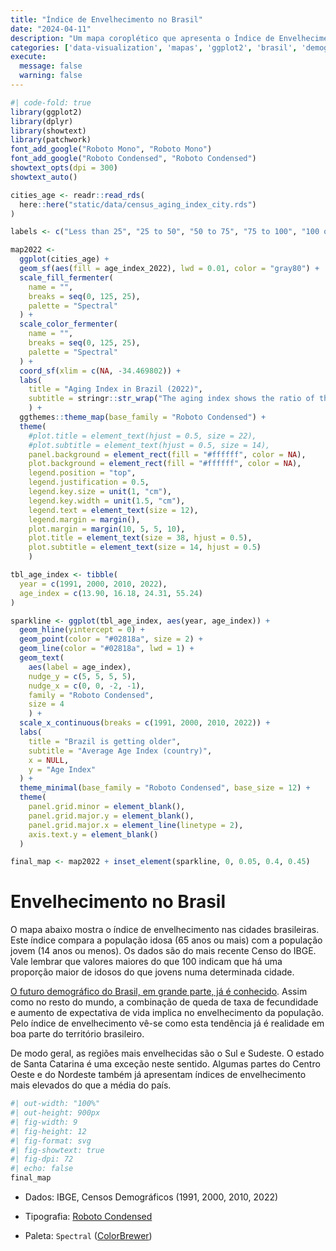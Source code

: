 ```yaml
---
title: "Índice de Envelhecimento no Brasil"
date: "2024-04-11"
description: "Um mapa coroplético que apresenta o Índice de Envelhecimento por município do Brasil segundo os dados do mais recente Censo Demográfico do IBGE."
categories: ['data-visualization', 'mapas', 'ggplot2', 'brasil', 'demografia']
execute: 
  message: false
  warning: false
---
```


```r
#| code-fold: true
library(ggplot2)
library(dplyr)
library(showtext)
library(patchwork)
font_add_google("Roboto Mono", "Roboto Mono")
font_add_google("Roboto Condensed", "Roboto Condensed")
showtext_opts(dpi = 300)
showtext_auto()

cities_age <- readr::read_rds(
  here::here("static/data/census_aging_index_city.rds")
)

labels <- c("Less than 25", "25 to 50", "50 to 75", "75 to 100", "100 or more")

map2022 <- 
  ggplot(cities_age) +
  geom_sf(aes(fill = age_index_2022), lwd = 0.01, color = "gray80") +
  scale_fill_fermenter(
    name = "",
    breaks = seq(0, 125, 25),
    palette = "Spectral"
  ) +
  scale_color_fermenter(
    name = "",
    breaks = seq(0, 125, 25),
    palette = "Spectral"
  ) +
  coord_sf(xlim = c(NA, -34.469802)) +
  labs(
    title = "Aging Index in Brazil (2022)",
    subtitle = stringr::str_wrap("The aging index shows the ratio of the elderly population (65 years or more) per 100 individuals in relation to the young population (14 years of younger).", 80)
    ) +
  ggthemes::theme_map(base_family = "Roboto Condensed") +
  theme(
    #plot.title = element_text(hjust = 0.5, size = 22),
    #plot.subtitle = element_text(hjust = 0.5, size = 14),
    panel.background = element_rect(fill = "#ffffff", color = NA),
    plot.background = element_rect(fill = "#ffffff", color = NA),
    legend.position = "top",
    legend.justification = 0.5,
    legend.key.size = unit(1, "cm"),
    legend.key.width = unit(1.5, "cm"),
    legend.text = element_text(size = 12),
    legend.margin = margin(),
    plot.margin = margin(10, 5, 5, 10),
    plot.title = element_text(size = 38, hjust = 0.5),
    plot.subtitle = element_text(size = 14, hjust = 0.5)
    )

tbl_age_index <- tibble(
  year = c(1991, 2000, 2010, 2022),
  age_index = c(13.90, 16.18, 24.31, 55.24)
)

sparkline <- ggplot(tbl_age_index, aes(year, age_index)) +
  geom_hline(yintercept = 0) +
  geom_point(color = "#02818a", size = 2) +
  geom_line(color = "#02818a", lwd = 1) +
  geom_text(
    aes(label = age_index),
    nudge_y = c(5, 5, 5, 5),
    nudge_x = c(0, 0, -2, -1),
    family = "Roboto Condensed",
    size = 4
    ) +
  scale_x_continuous(breaks = c(1991, 2000, 2010, 2022)) +
  labs(
    title = "Brazil is getting older",
    subtitle = "Average Age Index (country)",
    x = NULL,
    y = "Age Index"
  ) +
  theme_minimal(base_family = "Roboto Condensed", base_size = 12) +
  theme(
    panel.grid.minor = element_blank(),
    panel.grid.major.y = element_blank(),
    panel.grid.major.x = element_line(linetype = 2),
    axis.text.y = element_blank()
  )

final_map <- map2022 + inset_element(sparkline, 0, 0.05, 0.4, 0.45)
```

# Envelhecimento no Brasil

O mapa abaixo mostra o índice de envelhecimento nas cidades brasileiras. Este índice compara a população idosa (65 anos ou mais) com a população jovem (14 anos ou menos). Os dados são do mais recente Censo do IBGE. Vale lembrar que valores maiores do que 100 indicam que há uma proporção maior de idosos do que jovens numa determinada cidade.

[O futuro demográfico do Brasil, em grande parte, já é conhecido](https://restateinsight.com/posts/general-posts/2023-11-wz-census-ages/). Assim como no resto do mundo, a combinação de queda de taxa de fecundidade e aumento de expectativa de vida implica no envelhecimento da população. Pelo índice de envelhecimento vê-se como esta tendência já é realidade em boa parte do território brasileiro.

De modo geral, as regiões mais envelhecidas são o Sul e Sudeste. O estado de Santa Catarina é uma exceção neste sentido. Algumas partes do Centro Oeste e do Nordeste também já apresentam índices de envelhecimento mais elevados do que a média do país.

```r
#| out-width: "100%"
#| out-height: 900px
#| fig-width: 9
#| fig-height: 12
#| fig-format: svg
#| fig-showtext: true
#| fig-dpi: 72
#| echo: false
final_map
```

-   Dados: IBGE, Censos Demográficos (1991, 2000, 2010, 2022)

-   Tipografia: [Roboto Condensed](https://fonts.google.com/specimen/Roboto+Condensed)

-   Paleta: `Spectral` ([ColorBrewer](https://colorbrewer2.org/#type=diverging&scheme=Spectral&n=10))
